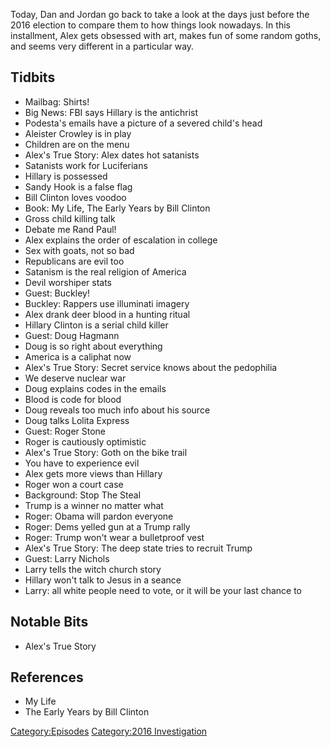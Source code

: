 {{DEFAULTSORT:
    #_EPISODE_0495:November 4-6, 2016
}}{{Episode
    | title             = November 4-6, 2016
    | caption           = Listen to this episode on [https://knowledgefight.libsyn.com/495-november-4-6-2016 Libsyn] [https://open.spotify.com/episode/0rgwTTyLfQOaxBVypNv3P7 Spotify], Read the [[Transcript/495: November 4-6, 2016|Unofficial Transcript]]
    | episodeNumber     = 495
    | length            = 01:39:33
    | airDate           = October 26, 2020
    | coverageStartDate = November 4, 2016
    | coverageEndDate   = November 6, 2016
    | episodeType       = [[:Category:2016 Investigation|2016 Investigation]]
    | appearance        = [[John Podesta]], [[Aleister Crowley]], [[Hillary Clinton]], [[Bill Clinton]], [[Buckley Hamman]], [[Doug Hagmann]], [[Roger Stone]], [[Larry Nichols]]
    | previousEpisode   = [[494: October 19, 2020]]
    | nextEpisode       = [[496: October 22-23, 2020]]
}}

{{Stub}}

Today, Dan and Jordan go back to take a look at the days just before the 2016 election to compare them to how things look nowadays. In this installment, Alex gets obsessed with art, makes fun of some random goths, and seems very different in a particular way.

==Tidbits==

*Mailbag: Shirts!
*Big News: FBI says Hillary is the antichrist
*Podesta's emails have a picture of a severed child's head
*Aleister Crowley is in play
*Children are on the menu
*Alex's True Story: Alex dates hot satanists
*Satanists work for Luciferians
*Hillary is possessed
*Sandy Hook is a false flag
*Bill Clinton loves voodoo
*Book: My Life, The Early Years by Bill Clinton
*Gross child killing talk
*Debate me Rand Paul!
*Alex explains the order of escalation in college
*Sex with goats, not so bad
*Republicans are evil too
*Satanism is the real religion of America
*Devil worshiper stats
*Guest: Buckley!
*Buckley: Rappers use illuminati imagery
*Alex drank deer blood in a hunting ritual
*Hillary Clinton is a serial child killer
*Guest: Doug Hagmann
*Doug is so right about everything
*America is a caliphat now
*Alex's True Story: Secret service knows about the pedophilia
*We deserve nuclear war
*Doug explains codes in the emails
*Blood is code for blood
*Doug reveals too much info about his source
*Doug talks Lolita Express
*Guest: Roger Stone
*Roger is cautiously optimistic
*Alex's True Story: Goth on the bike trail
*You have to experience evil
*Alex gets more views than Hillary
*Roger won a court case
*Background: Stop The Steal
*Trump is a winner no matter what
*Roger: Obama will pardon everyone
*Roger: Dems yelled gun at a Trump rally
*Roger: Trump won't wear a bulletproof vest
*Alex's True Story: The deep state tries to recruit Trump
*Guest: Larry Nichols
*Larry tells the witch church story
*Hillary won't talk to Jesus in a seance
*Larry: all white people need to vote, or it will be your last chance to

==Notable Bits==

*Alex's True Story

==References==

*My Life
*The Early Years by Bill Clinton

[[Category:Episodes]]
[[Category:2016 Investigation]]
